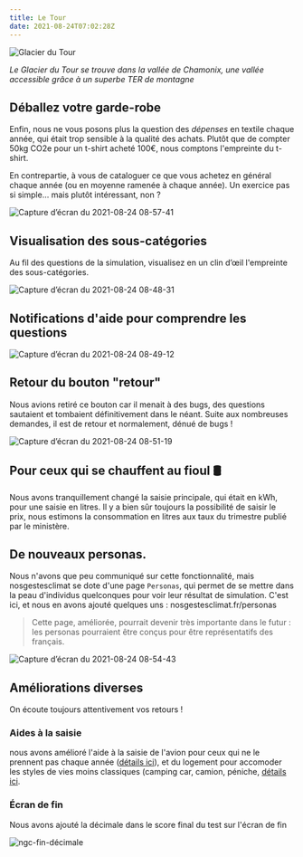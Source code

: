 ```yaml
---
title: Le Tour
date: 2021-08-24T07:02:28Z
---
```


![Glacier du Tour](https://upload.wikimedia.org/wikipedia/commons/thumb/5/50/Glacier_du_Tour_2021.jpg/270px-Glacier_du_Tour_2021.jpg)

*Le Glacier du Tour se trouve dans la vallée de Chamonix, une vallée accessible grâce à un superbe TER de montagne*


## Déballez votre garde-robe

Enfin, nous ne vous posons plus la question des *dépenses* en textile chaque année, qui était trop sensible à la qualité des achats. Plutôt que de compter 50kg CO2e pour un t-shirt acheté 100€, nous comptons l'empreinte du t-shirt.

En contrepartie, à vous de cataloguer ce que vous achetez en général chaque année (ou en moyenne ramenée à chaque année). Un exercice pas si simple... mais plutôt intéressant, non ?

![Capture d’écran du 2021-08-24 08-57-41](https://user-images.githubusercontent.com/1177762/130571129-d0be75f2-989a-4f84-858d-0c8ce803e561.png)


## Visualisation des sous-catégories

Au fil des questions de la simulation, visualisez en un clin d’œil l'empreinte des sous-catégories.

![Capture d’écran du 2021-08-24 08-48-31](https://user-images.githubusercontent.com/1177762/130569828-bee5d46a-0709-4e8a-ab6b-f94f54bbdf0d.png)

## Notifications d'aide pour comprendre les questions

![Capture d’écran du 2021-08-24 08-49-12](https://user-images.githubusercontent.com/1177762/130569970-663eb9ac-4647-4943-b4de-befb12bcb7e2.png)

## Retour du bouton "retour"

Nous avions retiré ce bouton car il menait à des bugs, des questions sautaient et tombaient définitivement dans le néant. Suite aux nombreuses demandes, il est de retour et normalement, dénué de bugs !

![Capture d’écran du 2021-08-24 08-51-19](https://user-images.githubusercontent.com/1177762/130570246-0bebdfc3-4fae-40c8-9011-6999713fdcf9.png)

## Pour ceux qui se chauffent au fioul 🛢️

Nous avons tranquillement changé la saisie principale, qui était en kWh, pour une saisie en litres. 
Il y a bien sûr toujours la possibilité de saisir le prix, nous estimons la consommation en litres aux taux du trimestre publié par le ministère.

## De nouveaux personas.

Nous n'avons que peu communiqué sur cette fonctionnalité, mais nosgestesclimat se dote d'une page `Personas`, qui permet de se mettre dans la peau d'individus quelconques pour voir leur résultat de simulation. C'est ici, et nous en avons ajouté quelques uns : nosgestesclimat.fr/personas

> Cette page, améliorée, pourrait devenir très importante dans le futur : les personas pourraient être conçus pour être représentatifs des français.

![Capture d’écran du 2021-08-24 08-54-43](https://user-images.githubusercontent.com/1177762/130570763-0101210c-3f08-49af-b376-572b649ad5d4.png)

## Améliorations diverses

On écoute toujours attentivement vos retours ! 

### Aides à la saisie

nous avons amélioré l'aide à la saisie de l'avion pour ceux qui ne le prennent pas chaque année ([détails ici](
https://github.com/datagir/nosgestesclimat/commit/e3d74925b8ff31d6cf40531e6a07a1f97c9f1237)), et du logement pour accomoder les styles de vies moins classiques (camping car, camion, péniche, [détails ici](https://github.com/datagir/nosgestesclimat/commit/e900598708402620bc3664500db4c1d111f24515).

### Écran de fin

Nous avons ajouté la décimale dans le score final du test sur l'écran de fin

![ngc-fin-décimale](https://user-images.githubusercontent.com/1177762/130571538-ff8753ce-78c6-4d64-a63c-9128c015545e.gif)



